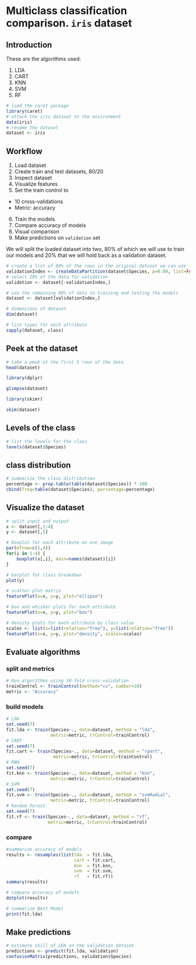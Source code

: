 # Multiclass classification comparison. `iris` dataset

## Introduction
These are the algorithms used:

1. LDA
2. CART
3. KNN
4. SVM
5. RF

```r
# load the caret package
library(caret)
# attach the iris dataset to the environment
data(iris)
# rename the dataset
dataset <- iris
```

## Workflow

1. Load dataset 
2. Create train and test datasets, 80/20
3. Inspect dataset
4. Visualize features
5. Set the train control to
  * 10 cross-validations
  * Metric: accuracy
6. Train the models 
7. Compare accuracy of models
8. Visual comparison
9. Make predictions on `validation` set


We will split the loaded dataset into two, 80% of which we will use to train our models and 20% that we will hold back as a validation dataset.

```r
# create a list of 80% of the rows in the original dataset we can use for training
validationIndex <- createDataPartition(dataset$Species, p=0.80, list=FALSE)
# select 20% of the data for validation
validation <- dataset[-validationIndex,]

# use the remaining 80% of data to training and testing the models
dataset <- dataset[validationIndex,]

# dimensions of dataset
dim(dataset)
```


```r
# list types for each attribute
sapply(dataset, class)
```

## Peek at the dataset

```r
# take a peek at the first 5 rows of the data
head(dataset)
```


```r
library(dplyr)

glimpse(dataset)
```

```r
library(skimr)

skim(dataset)
```

## Levels of the class

```r
# list the levels for the class
levels(dataset$Species)
```

## class distribution

```r
# summarize the class distribution
percentage <- prop.table(table(dataset$Species)) * 100
cbind(freq=table(dataset$Species), percentage=percentage)
```

## Visualize the dataset

```r
# split input and output
x <- dataset[,1:4]
y <- dataset[,5]
```


```r
# boxplot for each attribute on one image
par(mfrow=c(1,4))
for(i in 1:4) {
    boxplot(x[,i], main=names(dataset)[i])
}
```


```r
# barplot for class breakdown
plot(y)
```

```r
# scatter plot matrix
featurePlot(x=x, y=y, plot="ellipse")
```

```r
# box and whisker plots for each attribute
featurePlot(x=x, y=y, plot="box")
```

```r
# density plots for each attribute by class value
scales <- list(x=list(relation="free"), y=list(relation="free"))
featurePlot(x=x, y=y, plot="density", scales=scales)
```

## Evaluate algorithms

### split and metrics

```r
# Run algorithms using 10-fold cross-validation
trainControl <- trainControl(method="cv", number=10)
metric <- "Accuracy"
```

### build models
```r
# LDA
set.seed(7)
fit.lda <- train(Species~., data=dataset, method = "lda", 
                 metric=metric, trControl=trainControl)
# CART
set.seed(7)
fit.cart <- train(Species~., data=dataset, method = "rpart", 
                  metric=metric, trControl=trainControl)
# KNN
set.seed(7)
fit.knn <- train(Species~., data=dataset, method = "knn", 
                 metric=metric, trControl=trainControl)
# SVM
set.seed(7)
fit.svm <- train(Species~., data=dataset, method = "svmRadial", 
                 metric=metric, trControl=trainControl)
# Random Forest
set.seed(7)
fit.rf <- train(Species~., data=dataset, method = "rf", 
                metric=metric, trControl=trainControl)
```

### compare
```r
#summarize accuracy of models
results <- resamples(list(lda  = fit.lda, 
                          cart = fit.cart, 
                          knn  = fit.knn, 
                          svm  = fit.svm, 
                          rf   = fit.rf))
summary(results)
```

```r
# compare accuracy of models
dotplot(results)
```

```r
# summarize Best Model
print(fit.lda)
```

## Make predictions

```r
# estimate skill of LDA on the validation dataset
predictions <- predict(fit.lda, validation)
confusionMatrix(predictions, validation$Species)
```

